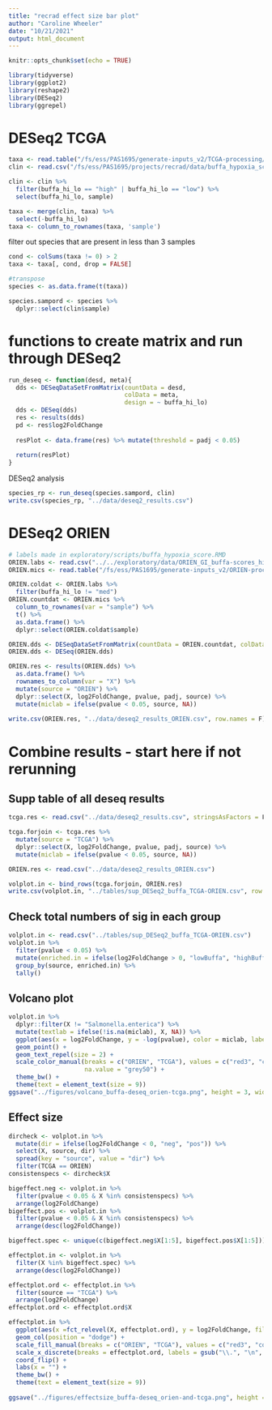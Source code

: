 ```yaml
---
title: "recrad effect size bar plot"
author: "Caroline Wheeler"
date: "10/21/2021"
output: html_document
---
```


```r
knitr::opts_chunk$set(echo = TRUE)

library(tidyverse)
library(ggplot2)
library(reshape2)
library(DESeq2)
library(ggrepel)
```

# DESeq2 TCGA
```r
taxa <- read.table("/fs/ess/PAS1695/generate-inputs_v2/TCGA-processing/data/READ/k2bout.txt", sep = '\t', header = TRUE)
clin <- read.csv("/fs/ess/PAS1695/projects/recrad/data/buffa_hypoxia_score.csv")

clin <- clin %>%
  filter(buffa_hi_lo == "high" | buffa_hi_lo == "low") %>%
  select(buffa_hi_lo, sample)

taxa <- merge(clin, taxa) %>%
  select(-buffa_hi_lo)
taxa <- column_to_rownames(taxa, 'sample')
```

filter out species that are present in less than 3 samples
```r
cond <- colSums(taxa != 0) > 2
taxa <- taxa[, cond, drop = FALSE]

#transpose
species <- as.data.frame(t(taxa))

species.sampord <- species %>%
  dplyr::select(clin$sample)
```

# functions to create matrix and run through DESeq2
```r
run_deseq <- function(desd, meta){
  dds <- DESeqDataSetFromMatrix(countData = desd,
                                colData = meta,
                                design = ~ buffa_hi_lo)
  dds <- DESeq(dds)
  res <- results(dds)
  pd <- res$log2FoldChange
  
  resPlot <- data.frame(res) %>% mutate(threshold = padj < 0.05)
  
  return(resPlot)
}
```

DESeq2 analysis
```r
species_rp <- run_deseq(species.sampord, clin)
write.csv(species_rp, "../data/deseq2_results.csv")
```


# DESeq2 ORIEN


```r
# labels made in exploratory/scripts/buffa_hypoxia_score.RMD
ORIEN.labs <- read.csv("../../exploratory/data/ORIEN_GI_buffa-scores_high-low.csv", stringsAsFactors = F)
ORIEN.mics <- read.table("/fs/ess/PAS1695/generate-inputs_v2/ORIEN-processing/data/GI-ColorectalCancer/k2bout.txt", header = T, sep = "\t")
```

```r
ORIEN.coldat <- ORIEN.labs %>%
  filter(buffa_hi_lo != "med")
ORIEN.countdat <- ORIEN.mics %>%
  column_to_rownames(var = "sample") %>%
  t() %>%
  as.data.frame() %>%
  dplyr::select(ORIEN.coldat$sample)

ORIEN.dds <- DESeqDataSetFromMatrix(countData = ORIEN.countdat, colData = ORIEN.coldat, design = ~ buffa_hi_lo)
ORIEN.dds <- DESeq(ORIEN.dds)

ORIEN.res <- results(ORIEN.dds) %>%
  as.data.frame() %>%
  rownames_to_column(var = "X") %>%
  mutate(source = "ORIEN") %>%
  dplyr::select(X, log2FoldChange, pvalue, padj, source) %>%
  mutate(miclab = ifelse(pvalue < 0.05, source, NA))
  
write.csv(ORIEN.res, "../data/deseq2_results_ORIEN.csv", row.names = F)
```

# Combine results - start here if not rerunning

## Supp table of all deseq results

```r
tcga.res <- read.csv("../data/deseq2_results.csv", stringsAsFactors = F)

tcga.forjoin <- tcga.res %>%
  mutate(source = "TCGA") %>%
  dplyr::select(X, log2FoldChange, pvalue, padj, source) %>%
  mutate(miclab = ifelse(pvalue < 0.05, source, NA))

ORIEN.res <- read.csv("../data/deseq2_results_ORIEN.csv")

volplot.in <- bind_rows(tcga.forjoin, ORIEN.res)
write.csv(volplot.in, "../tables/sup_DESeq2_buffa_TCGA-ORIEN.csv", row.names = F)
```

## Check total numbers of sig in each group

```r
volplot.in <- read.csv("../tables/sup_DESeq2_buffa_TCGA-ORIEN.csv")
volplot.in %>%
  filter(pvalue < 0.05) %>%
  mutate(enriched.in = ifelse(log2FoldChange > 0, "lowBuffa", "highBuffa")) %>%
  group_by(source, enriched.in) %>%
  tally()
```

## Volcano plot

```r
volplot.in %>%
  dplyr::filter(X != "Salmonella.enterica") %>%
  mutate(textlab = ifelse(!is.na(miclab), X, NA)) %>%
  ggplot(aes(x = log2FoldChange, y = -log(pvalue), color = miclab, label = textlab)) +
  geom_point() +
  geom_text_repel(size = 2) +
  scale_color_manual(breaks = c("ORIEN", "TCGA"), values = c("red3", "cornflowerblue"), name = "", 
                     na.value = "grey50") +
  theme_bw() +
  theme(text = element_text(size = 9))
ggsave("../figures/volcano_buffa-deseq_orien-tcga.png", height = 3, width = 6)
```

## Effect size

```r
dircheck <- volplot.in %>%
  mutate(dir = ifelse(log2FoldChange < 0, "neg", "pos")) %>%
  select(X, source, dir) %>%
  spread(key = "source", value = "dir") %>%
  filter(TCGA == ORIEN)
consistenspecs <- dircheck$X
```

```r
bigeffect.neg <- volplot.in %>%
  filter(pvalue < 0.05 & X %in% consistenspecs) %>%
  arrange(log2FoldChange)
bigeffect.pos <- volplot.in %>%
  filter(pvalue < 0.05 & X %in% consistenspecs) %>%
  arrange(desc(log2FoldChange))

bigeffect.spec <- unique(c(bigeffect.neg$X[1:5], bigeffect.pos$X[1:5]))

effectplot.in <- volplot.in %>%
  filter(X %in% bigeffect.spec) %>%
  arrange(desc(log2FoldChange))

effectplot.ord <- effectplot.in %>%
  filter(source == "TCGA") %>%
  arrange(log2FoldChange)
effectplot.ord <- effectplot.ord$X
```

```r
effectplot.in %>%
  ggplot(aes(x =fct_relevel(X, effectplot.ord), y = log2FoldChange, fill = source)) +
  geom_col(position = "dodge") +
  scale_fill_manual(breaks = c("ORIEN", "TCGA"), values = c("red3", "cornflowerblue"), name = "") +
  scale_x_discrete(breaks = effectplot.ord, labels = gsub("\\.", "\n", effectplot.ord)) +
  coord_flip() +
  labs(x = "") +
  theme_bw() +
  theme(text = element_text(size = 9))
  
ggsave("../figures/effectsize_buffa-deseq_orien-and-tcga.png", height = 3, width = 5)
```


